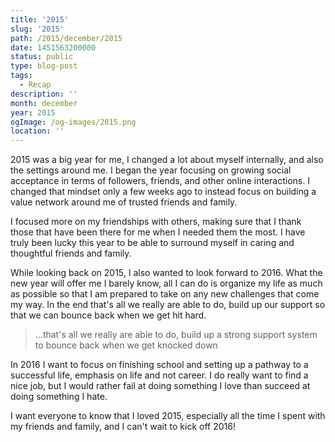 ```yaml
---
title: '2015'
slug: '2015'
path: /2015/december/2015
date: 1451563200000
status: public
type: blog-post
tags:
  - Recap
description: ''
month: december
year: 2015
ogImage: /og-images/2015.png
location: ''
---
```




2015 was a big year for me, I changed a lot about myself internally, and also
the settings around me. I began the year focusing on growing social acceptance
in terms of followers, friends, and other online interactions. I changed that
mindset only a few weeks ago to instead focus on building a value network around
me of trusted friends and family.

I focused more on my friendships with others, making sure that I thank those
that have been there for me when I needed them the most. I have truly been lucky
this year to be able to surround myself in caring and thoughtful friends and
family.

While looking back on 2015, I also wanted to look forward to 2016. What the new
year will offer me I barely know, all I can do is organize my life as much as
possible so that I am prepared to take on any new challenges that come my way.
In the end that's all we really are able to do, build up our support so that we
can bounce back when we get hit hard.

> ...that's all we really are able to do, build up a strong support system to
> bounce back when we get knocked down

In 2016 I want to focus on finishing school and setting up a pathway to a
successful life, emphasis on life and not career. I do really want to find a
nice job, but I would rather fail at doing something I love than succeed at
doing something I hate.

I want everyone to know that I loved 2015, especially all the time I spent with
my friends and family, and I can't wait to kick off 2016!

